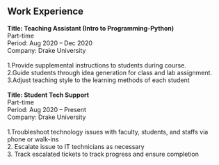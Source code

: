 ## Work Experience


<strong>Title: Teaching Assistant (Intro to Programming-Python)</strong><br/>
Part-time<br/>
Period: Aug 2020 – Dec 2020<br/>
Company: Drake University<br/>
<br/>
1.Provide supplemental instructions to students during course.<br/>
2.Guide students through idea generation for class and lab assignment.<br/>
3.Adjust teaching style to the learning methods of each student
<br/>
<br/>
<strong>Title: Student Tech Support</strong><br/>
Part-time<br/>
Period: Aug 2020 – Present<br/>
Company: Drake University<br/>
<br/>
1.Troubleshoot technology issues with faculty, students, and staffs via phone or walk-ins <br/>
2. Escalate issue to IT technicians as necessary<br/>
3. Track escalated tickets to track progress and ensure completion <br/>